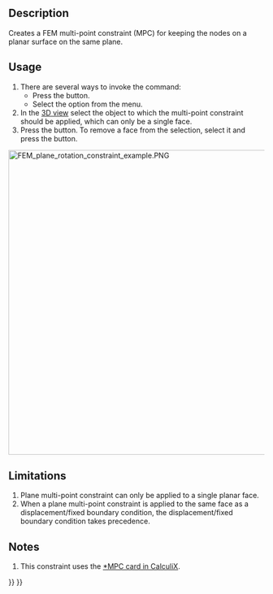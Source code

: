 <languages/>
<translate>

<!--T:10-->
{{Docnav
|[[FEM_ConstraintFlowVelocity|Flow Velocity Boundary Condition]]
|[[FEM_ConstraintSectionPrint|Section Print Feature]]
|[[FEM_Workbench|FEM]]
|IconL=FEM_ConstraintFlowVelocity.svg
|IconR=FEM_ConstraintSectionPrint.svg
|IconC=Workbench_FEM.svg
}}

<!--T:1-->
{{GuiCommandContainer|
{{GuiCommand
|Name=FEM ConstraintPlaneRotation
|MenuLocation=Model → Geometrical Analysis Features → Plane Multi-Point Constraint
|Workbenches=[[FEM_Workbench|FEM]]
|SeeAlso=[[FEM_ConstraintTransform|FEM Constraint transform]]
}}
{{GuiCommandFemInfo
|Solvers=CalculiX
}}
}}

==Description== <!--T:2-->

<!--T:6-->
Creates a FEM multi-point constraint (MPC) for keeping the nodes on a planar surface on the same plane.

==Usage== <!--T:3-->

<!--T:7-->
# There are several ways to invoke the command:
#* Press the {{Button|[[Image:FEM_ConstraintPlaneRotation.svg|16px]] [[FEM_ConstraintPlaneRotation|Plane Multi-Point Constraint]]}} button.
#* Select the {{MenuCommand|Model → Geometrical Analysis Features → [[Image:FEM_ConstraintPlaneRotation.svg|16px]] Plane Multi-Point Constraint}} option from the menu.
# In the [[3D_view|3D view]] select the object to which the multi-point constraint should be applied, which can only be a single face.
# Press the {{Button|Add}} button. To remove a face from the selection, select it and press the {{Button|Remove}} button.

</translate>
[[Image:FEM_plane_rotation_constraint_example.PNG|600px]]
<translate>
<!--T:14-->
{{Caption|Example of plane multi-point constraint use. Both simply-supported beams are subjected to the same force but the bottom one has plane MPC applied to the green segment of the top face. This forces the nodes there to stay on the same plane and changes the deformation (here scaled).}}

==Limitations== <!--T:4-->

<!--T:8-->
# Plane multi-point constraint can only be applied to a single planar face.
# When a plane multi-point constraint is applied to the same face as a displacement/fixed boundary condition, the displacement/fixed boundary condition takes precedence.

==Notes== <!--T:5-->

<!--T:9-->
# This constraint uses the [http://web.mit.edu/calculix_v2.7/CalculiX/ccx_2.7/doc/ccx/node220.html *MPC card in CalculiX].


<!--T:11-->
{{Docnav
|[[FEM_ConstraintFlowVelocity|Flow Velocity Boundary Condition]]
|[[FEM_ConstraintSectionPrint|Section Print Feature]]
|[[FEM_Workbench|FEM]]
|IconL=FEM_ConstraintFlowVelocity.svg
|IconR=FEM_ConstraintSectionPrint.svg
|IconC=Workbench_FEM.svg
}}

</translate>
{{FEM_Tools_navi{{#translation:}}}}
{{Userdocnavi{{#translation:}}}}